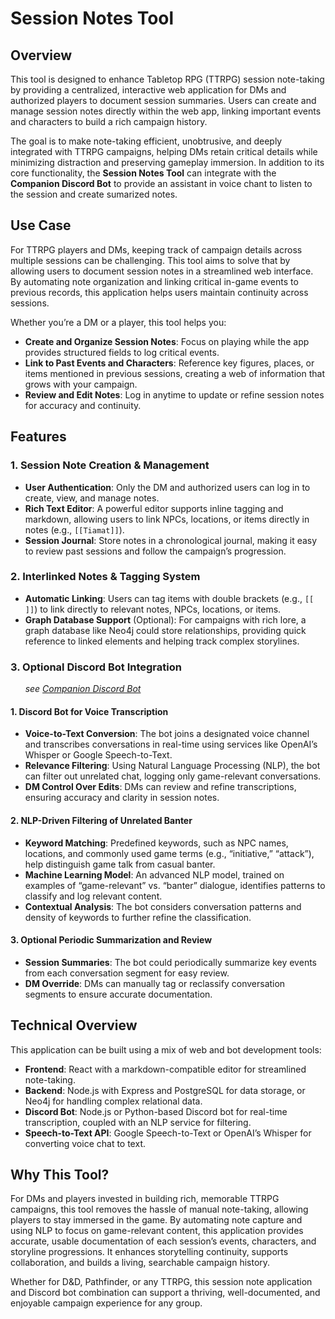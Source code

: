 # Session Notes Tool


## Overview

This tool is designed to enhance Tabletop RPG (TTRPG) session note-taking by providing a centralized, interactive web application for DMs and authorized players to document session summaries. Users can create and manage session notes directly within the web app, linking important events and characters to build a rich campaign history.

The goal is to make note-taking efficient, unobtrusive, and deeply integrated with TTRPG campaigns, helping DMs retain critical details while minimizing distraction and preserving gameplay immersion.
In addition to its core functionality, the **Session Notes Tool** can integrate with the **Companion Discord Bot** to provide an assistant in voice chant to listen to the session and create sumarized notes.

## Use Case

For TTRPG players and DMs, keeping track of campaign details across multiple sessions can be challenging. This tool aims to solve that by allowing users to document session notes in a streamlined web interface. By automating note organization and linking critical in-game events to previous records, this application helps users maintain continuity across sessions.

Whether you’re a DM or a player, this tool helps you:

- **Create and Organize Session Notes**: Focus on playing while the app provides structured fields to log critical events.
- **Link to Past Events and Characters**: Reference key figures, places, or items mentioned in previous sessions, creating a web of information that grows with your campaign.
- **Review and Edit Notes**: Log in anytime to update or refine session notes for accuracy and continuity.

## Features

### 1. Session Note Creation & Management
- **User Authentication**: Only the DM and authorized users can log in to create, view, and manage notes.
- **Rich Text Editor**: A powerful editor supports inline tagging and markdown, allowing users to link NPCs, locations, or items directly in notes (e.g., `[[Tiamat]]`).
- **Session Journal**: Store notes in a chronological journal, making it easy to review past sessions and follow the campaign’s progression.

### 2. Interlinked Notes & Tagging System
- **Automatic Linking**: Users can tag items with double brackets (e.g., `[[ ]]`) to link directly to relevant notes, NPCs, locations, or items.
- **Graph Database Support** (Optional): For campaigns with rich lore, a graph database like Neo4j could store relationships, providing quick reference to linked elements and helping track complex storylines.

### 3. Optional Discord Bot Integration
&nbsp;&nbsp;&nbsp;&nbsp;&nbsp;&nbsp;_see [Companion Discord Bot](/dashboard/tools/bot)_
#### 1. Discord Bot for Voice Transcription
- **Voice-to-Text Conversion**: The bot joins a designated voice channel and transcribes conversations in real-time using services like OpenAI’s Whisper or Google Speech-to-Text.
- **Relevance Filtering**: Using Natural Language Processing (NLP), the bot can filter out unrelated chat, logging only game-relevant conversations.
- **DM Control Over Edits**: DMs can review and refine transcriptions, ensuring accuracy and clarity in session notes.

#### 2. NLP-Driven Filtering of Unrelated Banter
- **Keyword Matching**: Predefined keywords, such as NPC names, locations, and commonly used game terms (e.g., “initiative,” “attack”), help distinguish game talk from casual banter.
- **Machine Learning Model**: An advanced NLP model, trained on examples of “game-relevant” vs. “banter” dialogue, identifies patterns to classify and log relevant content.
- **Contextual Analysis**: The bot considers conversation patterns and density of keywords to further refine the classification.

#### 3. Optional Periodic Summarization and Review
- **Session Summaries**: The bot could periodically summarize key events from each conversation segment for easy review.
- **DM Override**: DMs can manually tag or reclassify conversation segments to ensure accurate documentation.

## Technical Overview

This application can be built using a mix of web and bot development tools:

- **Frontend**: React with a markdown-compatible editor for streamlined note-taking.
- **Backend**: Node.js with Express and PostgreSQL for data storage, or Neo4j for handling complex relational data.
- **Discord Bot**: Node.js or Python-based Discord bot for real-time transcription, coupled with an NLP service for filtering.
- **Speech-to-Text API**: Google Speech-to-Text or OpenAI’s Whisper for converting voice chat to text.

## Why This Tool?

For DMs and players invested in building rich, memorable TTRPG campaigns, this tool removes the hassle of manual note-taking, allowing players to stay immersed in the game. By automating note capture and using NLP to focus on game-relevant content, this application provides accurate, usable documentation of each session’s events, characters, and storyline progressions. It enhances storytelling continuity, supports collaboration, and builds a living, searchable campaign history.

Whether for D&D, Pathfinder, or any TTRPG, this session note application and Discord bot combination can support a thriving, well-documented, and enjoyable campaign experience for any group.
